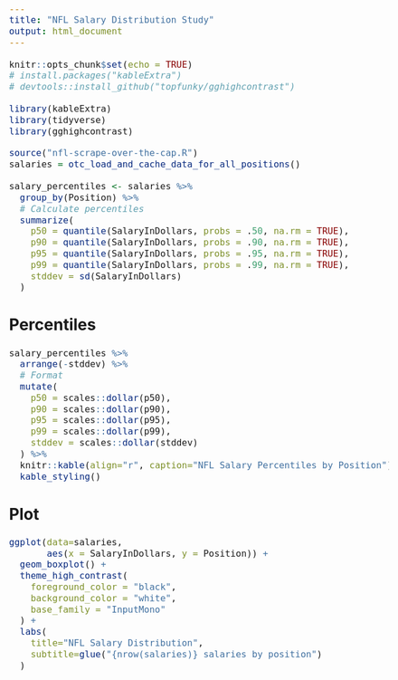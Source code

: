 ```yaml
---
title: "NFL Salary Distribution Study"
output: html_document
---
```


<style type="text/css">
body {
  font-size: 14pt;
  font-family: -apple-system, BlinkMacSystemFont, sans-serif;
}
table > tbody > tr > td {
  font-family: "InputMono-Regular", monospace;
  font-size: 12pt;
}
table > tbody > tr > td:first-of-type {
  font-family: inherit;
  font-size: inherit;
}
td:last-of-type {
  background-color: #eeeeee;
}
</style>


```r
knitr::opts_chunk$set(echo = TRUE)
# install.packages("kableExtra")
# devtools::install_github("topfunky/gghighcontrast")

library(kableExtra)
library(tidyverse)
library(gghighcontrast)

source("nfl-scrape-over-the-cap.R")
salaries = otc_load_and_cache_data_for_all_positions() 

salary_percentiles <- salaries %>%
  group_by(Position) %>%
  # Calculate percentiles
  summarize(
    p50 = quantile(SalaryInDollars, probs = .50, na.rm = TRUE),
    p90 = quantile(SalaryInDollars, probs = .90, na.rm = TRUE),
    p95 = quantile(SalaryInDollars, probs = .95, na.rm = TRUE),
    p99 = quantile(SalaryInDollars, probs = .99, na.rm = TRUE),
    stddev = sd(SalaryInDollars)
  )
```

## Percentiles

```r

salary_percentiles %>%
  arrange(-stddev) %>%
  # Format
  mutate(
    p50 = scales::dollar(p50),
    p90 = scales::dollar(p90),
    p95 = scales::dollar(p95),
    p99 = scales::dollar(p99),
    stddev = scales::dollar(stddev)
  ) %>%
  knitr::kable(align="r", caption="NFL Salary Percentiles by Position") %>%
  kable_styling()
```

## Plot

```r
ggplot(data=salaries,
       aes(x = SalaryInDollars, y = Position)) +
  geom_boxplot() +
  theme_high_contrast(
    foreground_color = "black",
    background_color = "white",
    base_family = "InputMono"
  ) + 
  labs(
    title="NFL Salary Distribution",
    subtitle=glue("{nrow(salaries)} salaries by position")
  )
```
